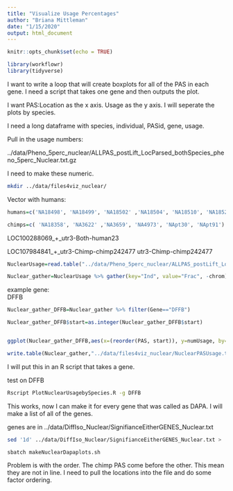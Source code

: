 ```yaml
---
title: "Visualize Usage Percentages"
author: "Briana Mittleman"
date: "1/15/2020"
output: html_document
---
```


```r
knitr::opts_chunk$set(echo = TRUE)
```


```r
library(workflowr)
library(tidyverse)
```

I want to write a loop that will create boxplots for all of the PAS in each gene. I need a script that takes one gene and then outputs the plot.  

I want PAS:Location as the x axis. Usage as the y axis. I will seperate the plots by species.  


I need a long dataframe with species, individual, PASid, gene, usage.  


Pull in the usage numbers: 

../data/Pheno_5perc_nuclear/ALLPAS_postLift_LocParsed_bothSpecies_pheno_5perc_Nuclear.txt.gz

I need to make these numeric.  


```bash
mkdir ../data/files4viz_nuclear/
```


Vector with humans:

```r
humans=c('NA18498', 'NA18499', 'NA18502' ,'NA18504', 'NA18510', 'NA18523')

chimps=c( 'NA18358', 'NA3622' ,'NA3659', 'NA4973', 'NApt30', 'NApt91')
```

LOC100288069_+_utr3-Both-human23

LOC107984841_+_utr3-Chimp-chimp242477
utr3-Chimp-chimp242477

```r
NuclearUsage=read.table("../data/Pheno_5perc_nuclear/ALLPAS_postLift_LocParsed_bothSpecies_pheno_5perc_Nuclear.txt.gz", header = T)

Nuclear_gather=NuclearUsage %>% gather(key="Ind", value="Frac", -chrom) %>% separate(Frac, into=c("num", "denom"), sep="/") %>% mutate(numUsage=as.integer(num)/as.integer(denom)) %>% replace_na(list(numUsage=0)) %>% separate(Ind, into=c("sample", "fraction"), by="_") %>% mutate(species=ifelse(sample %in% humans, "Human","Chimp")) %>% separate(chrom, into=c("chr","start","end","PASid"), sep=":")%>% separate(PASid, into=c("Gene", "strand", "PASinf"), sep="_") %>% separate(PASinf, into=c("loc", "disc", "PASnum"), sep="-")%>% mutate(PAS=paste(PASnum,loc,sep="_")) %>% dplyr::select(chr,start,end, strand, PAS, species,Gene, sample,numUsage)
```



example gene:  
DFFB
```r
Nuclear_gather_DFFB=Nuclear_gather %>% filter(Gene=="DFFB")

Nuclear_gather_DFFB$start=as.integer(Nuclear_gather_DFFB$start)


ggplot(Nuclear_gather_DFFB,aes(x=(reorder(PAS, start)), y=numUsage, by=species, fill=species))+ geom_boxplot() + scale_fill_brewer(palette = "Dark2")+theme(axis.text.x = element_text(angle = 90)) + labs(y="Usage", title="Usage by species for DFFB",x="PAS")
```


```r
write.table(Nuclear_gather,"../data/files4viz_nuclear/NuclearPASUsage.txt", col.names = T, row.names = F, quote = F)
```



I will put this in an R script that takes a gene.  


test on DFFB
```bash
Rscript PlotNuclearUsagebySpecies.R -g DFFB
```

This works, now I can make it for every gene that was called as DAPA. I will make a list of all of the genes.  

genes are in ../data/DiffIso_Nuclear/SignifianceEitherGENES_Nuclear.txt

```bash
sed '1d' ../data/DiffIso_Nuclear/SignifianceEitherGENES_Nuclear.txt > ../data/DiffIso_Nuclear/SignifianceEitherGENES_Nuclear_noHead.txt

sbatch makeNuclearDapaplots.sh
```


Problem is with the order. The chimp PAS come before the other. This mean they are not in line. I need to pull the locations into the file and do some factor ordering.  



